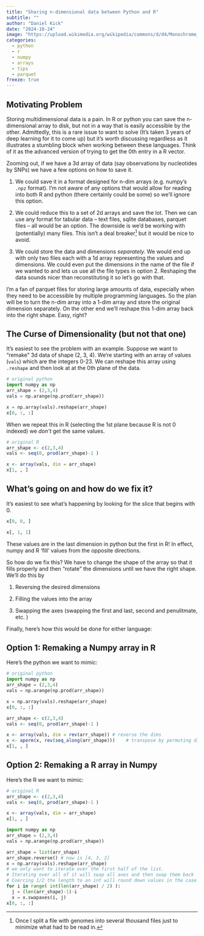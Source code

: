 ```yaml
---
title: "Sharing n-dimensional data between Python and R"
subtitle: ""
author: "Daniel Kick"
date: "2024-10-24"
image: "https://upload.wikimedia.org/wikipedia/commons/d/d4/Monochrome_bubbles_and_shark_%28Unsplash%29.jpg"
categories: 
  - python
  - r
  - numpy
  - arrays
  - tips
  - parquet
freeze: true
---
```


## Motivating Problem

Storing multidimensional data is a pain. In R or python you can save the n-dimensional array to disk, but not in a way that is easily accessible by the other. Admittedly, this is a rare issue to want to solve (It's taken 3 years of deep learning for it to come up) but it's worth discussing regardless as it illustrates a stumbling block when working between these languages. Think of it as the advanced version of trying to get the 0th entry in a R vector.

Zooming out, if we have a 3d array of data (say observations by nucleotides by SNPs) we have a few options on how to save it.

1.  We could save it in a format designed for n-dim arrays (e.g. numpy's `.npz` format). I'm not aware of any options that would allow for reading into both R and python (there certainly could be some) so we'll ignore this option.

2.  We could reduce this to a set of 2d arrays and save the lot. Then we can use any format for tabular data -- text files, sqlite databases, parquet files -- all would be an option. The downside is we'd be working with (potentially) many files. This isn't a deal breaker[^1] but it would be nice to avoid.

3.  We could store the data and dimensions *separately.* We would end up with only two files each with a 1d array representing the values and dimensions. We could even put the dimensions in the name of the file if we wanted to and lets us use all the file types in option 2. Reshaping the data sounds nicer than reconstituting it so let's go with that.

[^1]: Once I split a file with genomes into several thousand files just to minimize what had to be read in.

I'm a fan of parquet files for storing large amounts of data, especially when they need to be accessible by multiple programming languages. So the plan will be to turn the n-dim array into a 1-dim array and store the original dimension separately. On the other end we'll reshape this 1-dim array back into the right shape. Easy, right?

## The Curse of Dimensionality (but not that one)

It's easiest to see the problem with an example. Suppose we want to "remake" 3d data of shape (2, 3, 4). We're starting with an array of values (`vals`) which are the integers 0-23. We can reshape this array using `.reshape` and then look at at the 0th plane of the data.

```python
# original python
import numpy as np
arr_shape = (2,3,4)
vals = np.arange(np.prod(arr_shape))

x = np.array(vals).reshape(arr_shape)
x[0, :, :]
```

When we repeat this in R (selecting the 1st plane because R is not 0 indexed) we *don't* get the same values.

```r
# original R
arr_shape <- c(2,3,4)
vals <- seq(0, prod(arr_shape)-1 )

x <- array(vals, dim = arr_shape)
x[1, , ]
```

## What's going on and how do we fix it?

It's easiest to see what's happening by looking for the slice that begins with 0.

```python
x[0, 0, ]
```

```r
x[, 1, 1]
```

These values are in the last dimension in python but the first in R! In effect, numpy and R 'fill' values from the opposite directions.

So how do we fix this? We have to change the shape of the array so that it fills properly and then "rotate" the dimensions until we have the right shape. We'll do this by

1.  Reversing the desired dimensions

2.  Filling the values into the array

3.  Swapping the axes (swapping the first and last, second and penulitmate, etc. )

Finally, here's how this would be done for either language:

## Option 1: Remaking a Numpy array in R

Here's the python we want to mimic:

```python
# original python
import numpy as np
arr_shape = (2,3,4)
vals = np.arange(np.prod(arr_shape))

x = np.array(vals).reshape(arr_shape)
x[0, :, :]
```

```r
arr_shape <- c(2,3,4)
vals <- seq(0, prod(arr_shape)-1 )

x <- array(vals, dim = rev(arr_shape)) # reverse the dims
x <- aperm(x, rev(seq_along(arr_shape)))    # transpose by permuting dims
x[1, , ]
```

## Option 2: Remaking a R array in Numpy

Here's the R we want to mimic:

```r
# original R
arr_shape <- c(2,3,4)
vals <- seq(0, prod(arr_shape)-1 )

x <- array(vals, dim = arr_shape)
x[1, , ]
```

```python
import numpy as np
arr_shape = (2,3,4)
vals = np.arange(np.prod(arr_shape))

arr_shape = list(arr_shape)
arr_shape.reverse() # now is [4, 3, 2]
x = np.array(vals).reshape(arr_shape)
# we only want to iterate over the first half of the list.
# Iterating over all of it will swap all axes and then swap them back
# Coercing 1/2 the length to an int will round down values in the case of odd dims
for i in range( int(len(arr_shape) / 2) ): 
  j = (len(arr_shape)-1)-i
  x = x.swapaxes(i, j)
x[0, :, :]
```
